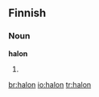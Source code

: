==Finnish==

===Noun===
'''halon'''

# {{fi-form of|[[halko]]|type=noun|case=genitive|pl=singular}}

[[br:halon]]
[[io:halon]]
[[tr:halon]]